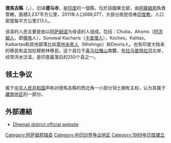{{Infobox settlement
<!-- See Template:Infobox settlement for additional fields and descriptions -->
| name                    = 德馬吉縣
| native_name             = Dhemaji district
| native_name_lang        = 
| settlement_type         = 县
| image_skyline           = Brahmaputra River Homeward bound.jpg
| image_alt               = Boats on a river
| image_caption           = [[布拉马普特拉河|布拉马普特拉河]]
| image_flag              = 
| flag_alt                = 
| image_seal              = 
| seal_alt                = 
| image_shield            = 
| shield_alt              = 
| nickname                = 
| motto                   = 
| mottoeng                =
| image_map               = Dhemaji in Assam (India).svg
| map_alt                 = 
| map_caption             = 德馬吉縣在阿萨姆邦的位置（红色部分）
| pushpin_map             = 
| pushpin_label_position  = 
| pushpin_map_alt         = 
| pushpin_map_caption     = 
|latd= |latm= |lats= |latNS=N
|longd= |longm= |longs= |longEW=E
| coor_pinpoint           = 
| coordinates_type        = 
| coordinates_display     = inline,title
| coordinates_footnotes   = 
| subdivision_type        = 国家
| subdivision_name        = {{flag|India}}
| subdivision_type1       = 邦
| subdivision_name1       = [[阿萨姆邦|阿萨姆邦]]
| subdivision_type2       = 
| subdivision_name2       = 
| subdivision_type3       = 
| subdivision_name3       = 
| established_title       = 
| established_date        = 
| founder                 = 
| seat_type               = 行政中心
| seat                    = [[德马吉|德马吉]]
| government_footnotes    = 
| leader_party            = 
| leader_title            = 
| leader_name             = 
| unit_pref               = Metric<!-- or US or UK -->
| area_footnotes          = 
| area_total_km2          = 3237
| area_land_km2           = 
| area_water_km2          = 
| area_water_percent      = 
| area_note               = 
| elevation_footnotes     = 
| elevation_m             = 
| population_footnotes    = 
| population_total        = 688077
| population_as_of        = 2011
| population_density_km2  = auto
| population_demonym      = 
| population_note         = 
| timezone1               = [[印度标准时间|IST]]
| utc_offset1             = +05:30
| timezone1_DST           = 
| utc_offset1_DST         = 
| postal_code_type        = 
| postal_code             = 
| area_code_type          = 
| area_code               = 
| iso_code                = IN-AS-DM
| website                 = http://dhemaji.gov.in/
| footnotes               = 
}}

'''德馬吉縣'''（{{lang-en|Dhemaji district}}，{{lang-as|ধেমাজি জিলা}}），旧译'''德马寺'''，是[[印度|印度]]的一個縣，位於該國東北部，由[[阿薩姆邦|阿薩姆邦]]負責管轄，面積3,237平方公里，2011年人口688,077，大部分居民信奉[[印度教|印度教]]，人口密度每平方公里213人。

该县的人民主要是由以[[阿萨姆语|阿萨姆语]]为母语的人组成。包括：Chutia，Ahoms（[[阿洪姆人|阿洪姆人]]，即[[傣族|傣族]]人），Sonowal Kacharis（[[卡查理人|卡查理人]]），Koches，Kalitas，Kaibartas和其他部落比如[[草地米星人|草地米星人]]（Mishings）和Deoris人。也有印度大陆来的移民和孟加拉穆斯林移民。这个县位于[[喜马拉雅山|喜马拉雅山]]南麓，[[布拉马普特拉河|布拉马普特拉河]]北岸，经常洪水泛滥，是印度最落后的250个县之一。

==领土争议==
属于[[中华人民共和国|中华人民共和国]]声称对德馬吉縣的西北角一小部分领土拥有主权，认为其属于[[藏南地区|藏南地区]]的一部分。

==外部連結==
* [http://dhemaji.gov.in/ Dhemaji district official website] {{Wayback|url=http://dhemaji.gov.in/ |date=20110721155531 }}

[[Category:阿萨姆邦辖县|Category:阿萨姆邦辖县]]
[[Category:中印边界争议地区|Category:中印边界争议地区]]
[[Category:1989年印度建立|Category:1989年印度建立]]